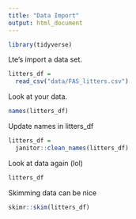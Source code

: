 ```yaml
---
title: "Data Import"
output: html_document
---
```


```r
library(tidyverse)
```

Lte's import a data set. 
```r
litters_df = 
  read_csv("data/FAS_litters.csv")
```

Look at your data. 
```r
names(litters_df)
```

Update names in litters_df
```r
litters_df = 
  janitor::clean_names(litters_df)
```

Look at data again (lol)
```r
litters_df
```

Skimming data can be nice
```r
skimr::skim(litters_df)
```

 